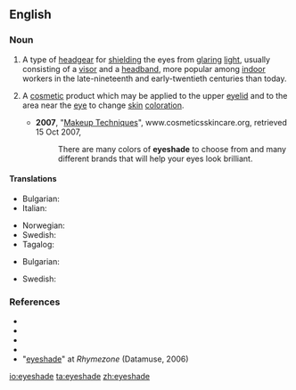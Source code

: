 ==English==

===Noun===
{{en-noun}}

# {{lb|en|countable}} A type of [[headgear]] for [[shield]]ing the eyes from [[glaring]] [[light]], usually consisting of a [[visor]] and a [[headband]], more popular among [[indoor]] workers in the late-nineteenth and early-twentieth centuries than today.
# {{lb|en|not countable}} A [[cosmetic]] product which may be applied to the upper [[eyelid]] and to the area near the [[eye]] to change [[skin]] [[coloration]].
#* '''2007''', "[http://cosmeticsskincare.org/makeup-advice/ Makeup Techniques]", www.cosmeticsskincare.org, retrieved 15 Oct 2007,
#*: There are many colors of '''eyeshade''' to choose from and many different brands that will help your eyes look brilliant.

====Translations====
{{trans-top|shield for the eyes}}
* Bulgarian: {{t+|bg|козирка|f|sc=Cyrl}}
* Italian: {{t|it|paraocchio|m}}
{{trans-mid}}
* Norwegian: {{t|no|øyenskygge|m}}
* Swedish: {{t|sv|ögonskärm|c}}
* Tagalog: {{t|tl|gusilaw}}
{{trans-bottom}}

{{trans-top|cosmetic product}}
* Bulgarian: {{t+|bg|сенки|p|sc=Cyrl}}
{{trans-mid}}
* Swedish: {{t+|sv|ögonskugga|c}}
{{trans-bottom}}

===References===
* {{R:Dictionary.com}}
* {{R:Merriam Webster Online}}
* {{R:Encarta}}
* {{R:COED}}
* "[http://www.rhymezone.com/r/rhyme.cgi?Word=eyeshade eyeshade]" at ''Rhymezone'' (Datamuse, 2006)

[[io:eyeshade]]
[[ta:eyeshade]]
[[zh:eyeshade]]